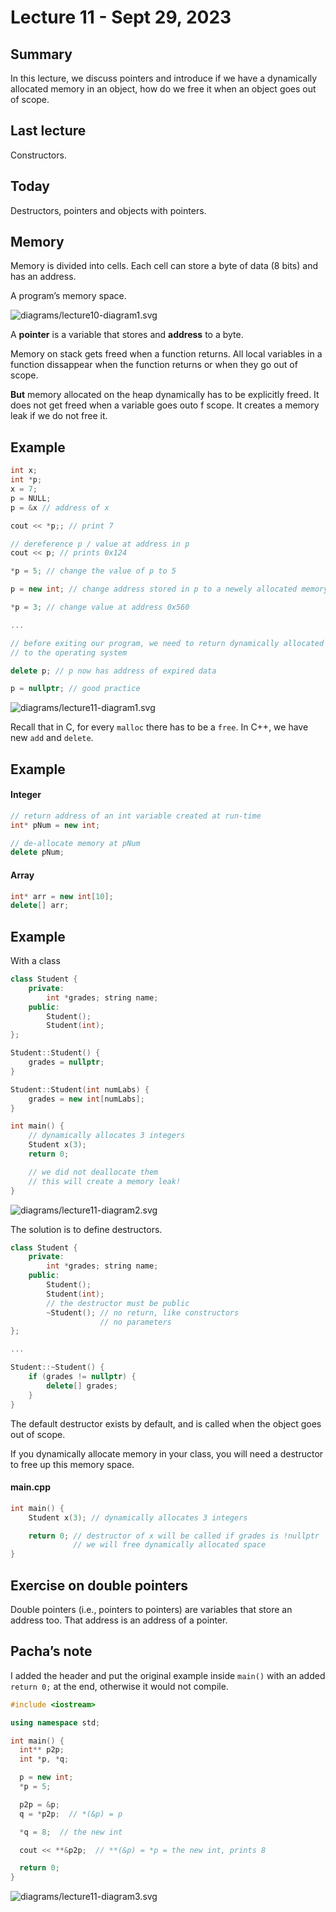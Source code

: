 # Lecture 11 - Sept 29, 2023

## Summary

In this lecture, we discuss pointers and introduce if we have a dynamically
allocated memory in an object, how do we free it when an object goes out of
scope.

## Last lecture

Constructors.

## Today

Destructors, pointers and objects with pointers.

## Memory

Memory is divided into cells. Each cell can store a byte of data (8 bits) and
has an address.

A program's memory space.

<img src="diagrams/lecture10-diagram1.svg" alt="diagrams/lecture10-diagram1.svg">

A **pointer** is a variable that stores and **address** to a byte.

Memory on stack gets freed when a function returns. All local variables in a
function dissappear when the function returns or when they go out of scope.

**But** memory allocated on the heap dynamically has to be explicitly freed. It
does not get freed when a variable goes outo f scope. It creates a memory leak
if we do not free it.

::: {.callout-note icon=false}
## Example

```cpp
int x;
int *p;
x = 7;
p = NULL;
p = &x // address of x

cout << *p;; // print 7

// dereference p / value at address in p
cout << p; // prints 0x124

*p = 5; // change the value of p to 5

p = new int; // change address stored in p to a newely allocated memory space

*p = 3; // change value at address 0x560

...

// before exiting our program, we need to return dynamically allocated memory
// to the operating system

delete p; // p now has address of expired data

p = nullptr; // good practice
```
<img src="diagrams/lecture11-diagram1.svg" alt="diagrams/lecture11-diagram1.svg">
:::

Recall that in C, for every `malloc` there has to be a `free`. In C++, we have
new `add` and `delete`.

::: {.callout-note icon=false}
## Example

#### Integer

```cpp
// return address of an int variable created at run-time
int* pNum = new int;

// de-allocate memory at pNum
delete pNum;
```

#### Array

```cpp
int* arr = new int[10];
delete[] arr;
```
:::

::: {.callout-note icon=false}
## Example

With a class

```cpp
class Student {
	private:
        int *grades; string name;
	public:
		Student();
		Student(int);
};

Student::Student() {
	grades = nullptr;
}

Student::Student(int numLabs) {
	grades = new int[numLabs];
}

int main() {
	// dynamically allocates 3 integers
	Student x(3);
	return 0;

	// we did not deallocate them
	// this will create a memory leak!
}
```

<img src="diagrams/lecture11-diagram2.svg" alt="diagrams/lecture11-diagram2.svg">
:::

The solution is to define destructors.

```cpp
class Student {
	private:
		int *grades; string name;
	public:
		Student();
		Student(int);
		// the destructor must be public
		~Student(); // no return, like constructors
					// no parameters
};

...

Student::~Student() {
	if (grades != nullptr) {
		delete[] grades;
	}
}
```

The default destructor exists by default, and is called when the object goes out
of scope.

If you dynamically allocate memory in your class, you will need a destructor to
free up this memory space.

#### main.cpp

```cpp
int main() {
	Student x(3); // dynamically allocates 3 integers

	return 0; // destructor of x will be called if grades is !nullptr
			  // we will free dynamically allocated space 
}
```

## Exercise on double pointers

Double pointers (i.e., pointers to pointers) are variables that store an
address too. That address is an address of a pointer.


::: {.callout-note icon=false}
## Pacha's note

I added the header and put the original example inside `main()` with an
added `return 0;` at the end, otherwise it would not compile.
:::

```cpp
#include <iostream>

using namespace std;

int main() {
  int** p2p;
  int *p, *q;

  p = new int;
  *p = 5;

  p2p = &p;
  q = *p2p;  // *(&p) = p

  *q = 8;  // the new int

  cout << **&p2p;  // **(&p) = *p = the new int, prints 8

  return 0;
}
```

<img src="diagrams/lecture11-diagram3.svg" alt="diagrams/lecture11-diagram3.svg">
